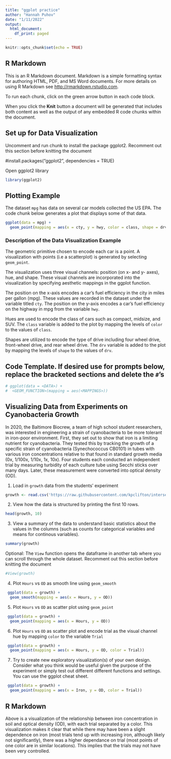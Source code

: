 ```yaml
---
title: "ggplot practice"
author: "Hannah Puhov"
date: "1/11/2022"
output:
  html_document:
    df_print: paged
---
```


```r
knitr::opts_chunk$set(echo = TRUE)
```

## R Markdown

This is an R Markdown document. Markdown is a simple formatting syntax for authoring HTML, PDF, and MS Word documents. For more details on using R Markdown see <http://rmarkdown.rstudio.com>.

To run each chunk, click on the green arrow button in each code block.

When you click the **Knit** button a document will be generated that includes both content as well as the output of any embedded R code chunks within the document. 

## Set up for Data Visualization

Uncomment and run chunk to install the package ggplot2. Recomment out this section before knitting the document

#install.packages("ggplot2", dependencies = TRUE)

Open ggplot2 library
```r
library(ggplot2)
```

## Plotting Example

The dataset `mpg` has data on several car models collected the US EPA. The code chunk below generates a plot that displays some of that data.

```r
ggplot(data = mpg) +
  geom_point(mapping = aes(x = cty, y = hwy, color = class, shape = drv))
```

### Description of the Data Visualization Example
The geometric primitive chosen to encode each car is a point. A visualization with points (i.e a scatterplot) is generated by selecting `geom_point`.

The visualization uses three visual channels: position (on x- and y- axes), hue, and shape. These visual channels are incorporated into the visualization by specifying aesthetic mappings in the ggplot function.

The position on the x-axis encodes a car’s fuel efficiency in the city in miles per gallon (mpg).  These values are recorded in the dataset under the variable titled `cty`. The position on the y-axis encodes a car’s fuel efficiency on the highway in mpg from the variable `hwy`.

Hues are used to encode the class of cars such as compact, midsize, and SUV. The `class` variable is added to the plot by mapping the levels of `color` to the values of `class`.

Shapes are utilized to encode the type of drive including four wheel drive, front-wheel drive, and rear wheel drive. The `drv` variable is added to the plot by mapping the levels of `shape` to the values of `drv`.

## Code Template. If desired use for prompts below, replace the bracketed sections and delete the `#`'s
```r
# ggplot(data = <DATA>) + 
#  <GEOM_FUNCTION>(mapping = aes(<MAPPINGS>))
```

## Visualizing Data from Experiments on Cyanobacteria Growth

In 2020, the Baltimore Biocrew, a team of high school student researchers, was interested in engineering a strain of cyanobacteria to be more tolerant in iron-poor environment. First, they set out to show that iron is a limiting nutrient for cyanobacteria. They tested this by tracking the growth of a specific strain of cyanobacteria (Synechococcus CB0101) in tubes with various iron concentrations relative to that found in standard growth media (0x, 1/100x, 1/10x, 1x, 10x). Four students each conducted an independent trial by measuring turbidity of each culture tube using Secchi sticks over many days. Later, these measurement were converted into optical density (OD).  

1. Load in `growth` data from the students' experiment
```r
growth <- read.csv('https://raw.githubusercontent.com/kpclifton/intersession_data_2023/main/code/day4/cyanobacteria_growth.csv')
```

2. View how the data is structured by printing the first 10 rows.
```r
head(growth, 10)
```

3. View a summary of the data to understand basic statistics about the values in the columns (such as counts for categorical variables and means for continous variables).
```r
summary(growth)
```

Optional: The `View` function opens the dataframe in another tab where you can scroll through the whole dataset. Recomment out this section before knitting the document
```r
#View(growth)
```

4. Plot `Hours` vs `OD` as smooth line using `geom_smooth`
```r
 ggplot(data = growth) + 
  geom_smooth(mapping = aes(x = Hours, y = OD))
```

5. Plot `Hours` vs `OD` as scatter plot using `geom_point`
```r
 ggplot(data = growth) + 
  geom_point(mapping = aes(x = Hours, y = OD))
```


6. Plot `Hours` vs `OD` as scatter plot and encode trial as the visual channel hue by mapping `color` to the variable `Trial`
```r
 ggplot(data = growth) + 
  geom_point(mapping = aes(x = Hours, y = OD, color = Trial))

```


7. Try to create new exploratory visualization(s) of your own design. Consider what you think would be useful given the purpose of the experiment or simply test out different different functions and settings. You can use the ggplot cheat sheet.

```r
 ggplot(data = growth) + 
  geom_point(mapping = aes(x = Iron, y = OD, color = Trial))
```
## R Markdown

Above is a visualization of the relationship between iron concentration in soil and optical density (OD), with each trial separated by a color. This visualization makes it clear that while there may have been a slight dependence on iron (most trials tend up with increasing iron, although likely not significantly), there was a higher dependance on trial (most points of one color are in similar locations). This implies that the trials may not have been very controlled.

```r

```

```r

```
```r

```

